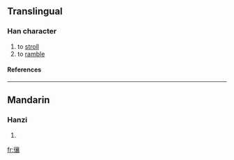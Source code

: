 ==Translingual==
===Han character===
{{Han char|rn=60|rad=彳|as=17|sn=20|four=2023<sub>2</sub>|canj=竹人卜口女 (HOYRV)}}
# to [[stroll]]
# to [[ramble]]
====References====
{{Han ref|kx=0372.200|dkj=10287|dj=0699.370|hdz=20851.170|uh=5FC0|ud=24512|bh=F448|bd=62536}}
----
==Mandarin==
===Hanzi===
{{cmn-hanzi|pin=[[xiāng]] ([[xiang1]])|wg=hsiang<sup>1</sup>}}
# {{defn|Mandarin}}

[[fr:忀]]